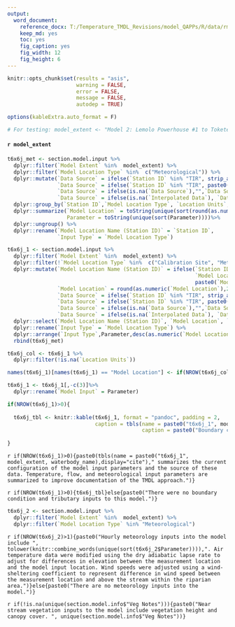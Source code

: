 ```yaml
---
output: 
  word_document:
    reference_docx: T:/Temperature_TMDL_Revisions/model_QAPPs/R/data/rmd_template.docx
    keep_md: yes
    toc: yes
    fig_caption: yes
    fig_width: 12
    fig_height: 6
---
```


```r

knitr::opts_chunk$set(results = "asis",
                      warning = FALSE,
                      error = FALSE,
                      message = FALSE,
                      autodep = TRUE)

options(kableExtra.auto_format = F)

# For testing: model_extent <- "Model 2: Lemolo Powerhouse #1 to Toketee Reservoir"

```

#### `r model_extent`

```r

t6x6j_met <- section.model.input %>% 
  dplyr::filter(`Model Extent` %in%  model_extent) %>% 
  dplyr::filter(`Model Location Type` %in%  c("Meteorological")) %>% 
  dplyr::mutate(`Data Source` = ifelse(`Station ID` %in% "TIR", strip_alpha(`Data Source`), `Data Source`),
                `Data Source` = ifelse(`Station ID` %in% "TIR", paste0(gsub(",.*$", "", `Data Source`)," (",stringi::stri_sub(`Data Source`,-4),")"), `Data Source`),
                `Data Source` = ifelse(is.na(`Data Source`),"",`Data Source`),
                `Data Source` = ifelse(is.na(`Interpolated Data`), `Data Source`,paste0("Derived data. ",`Data Source`))) %>% 
  dplyr::group_by(`Station ID`,`Model Location Type`, `Location Units`, `Data Source`,Note) %>% 
  dplyr::summarize(`Model Location` = toString(unique(sort(round(as.numeric(`Model Location`),2)))),
                   Parameter = toString(unique(sort(Parameter))))%>% 
  dplyr::ungroup() %>% 
  dplyr::rename(`Model Location Name (Station ID)` = `Station ID`,
                `Input Type` = `Model Location Type`)

t6x6j_1 <- section.model.input %>% 
  dplyr::filter(`Model Extent` %in%  model_extent) %>% 
  dplyr::filter(!`Model Location Type` %in%  c("Calibration Site", "Meteorological")) %>% 
  dplyr::mutate(`Model Location Name (Station ID)` = ifelse(`Station ID` %in%  "No Station ID" | is.na(`Station ID`),
                                                            `Model Location Name`,
                                                            paste0(`Model Location Name`, " (", `Station ID`, ")")),
                `Model Location` = round(as.numeric(`Model Location`),2),
                `Data Source` = ifelse(`Station ID` %in% "TIR", strip_alpha(`Data Source`), `Data Source`),
                `Data Source` = ifelse(`Station ID` %in% "TIR", paste0(gsub(",.*$", "", `Data Source`)," (",stringi::stri_sub(`Data Source`,-4),")"), `Data Source`),
                `Data Source` = ifelse(is.na(`Data Source`),"",`Data Source`),
                `Data Source` = ifelse(is.na(`Interpolated Data`), `Data Source`, paste0("Derived data. ",`Data Source`))) %>%   
  dplyr::select(`Model Location Name (Station ID)`, `Model Location`, `Location Units`, `Model Location Type`, `Parameter`, `Data Source`, Note) %>%
  dplyr::rename(`Input Type` = `Model Location Type`) %>% 
  dplyr::arrange(`Input Type`,Parameter,desc(as.numeric(`Model Location`))) %>% 
  rbind(t6x6j_met)

t6x6j_col <- t6x6j_1 %>% 
  dplyr::filter(!is.na(`Location Units`))

names(t6x6j_1)[names(t6x6j_1) == "Model Location"] <- if(NROW(t6x6j_col)>0){paste0("Model Location (",unique(t6x6j_col$`Location Units`),")")}else{paste0("Model Location")}

t6x6j_1 <- t6x6j_1[,-c(3)]%>% 
  dplyr::rename(`Model Input` = Parameter)

if(NROW(t6x6j_1)>0){
  
  t6x6j_tbl <- knitr::kable(t6x6j_1, format = "pandoc", padding = 2,
                            caption = tbls(name = paste0("t6x6j_1", model_extent, waterbody_name),
                                           caption = paste0("Boundary condition and tributary inputs to the ", model_extent, ".")))
  
}

```
`r if(NROW(t6x6j_1)>0){paste0(tbls(name = paste0("t6x6j_1", model_extent, waterbody_name),display="cite")," summarizes the current configuration of the model input parameters and the source of these data. Temperature, flow, and meteorological input parameters are summarized to improve documentation of the TMDL approach.")}`

`r if(NROW(t6x6j_1)>0){t6x6j_tbl}else{paste0("There were no boundary condition and tributary inputs to this model.")}`

```r

t6x6j_2 <- section.model.input %>%
  dplyr::filter(`Model Extent` %in%  model_extent) %>% 
  dplyr::filter(`Model Location Type` %in% "Meteorological")

```

`r if(NROW(t6x6j_2)>1){paste0("Hourly meteorology inputs into the model include ", tolower(knitr::combine_words(unique(sort(t6x6j_2$Parameter)))),". Air temperature data were modified using the dry adiabatic lapse rate to adjust for differences in elevation between the measurement location and the model input location. Wind speeds were adjusted using a wind-sheltering coefficient to represent difference in wind speed between the measurement location and above the stream within the riparian area.")}else{paste0("There are no meteorology inputs into the model.")}`

`r if(!is.na(unique(section.model.info$"Veg Notes"))){paste0("Near stream vegetation inputs to the model include vegetation height and canopy cover. ", unique(section.model.info$"Veg Notes"))}`
